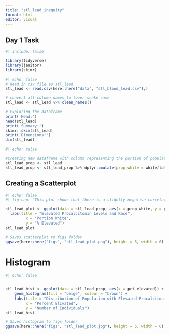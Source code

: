 ```yaml
---
title: "stl_lead_inequity"
format: html
editor: visual
---
```


## Day 1 Task

```r
#| include: false

library(tidyverse)
library(janitor)
library(skimr)
```

```r
#| echo: false
# Read in csv file as stl_lead
stl_lead <- read.csv(here::here("data", "stl_blood_lead.csv"),)

# convert all column names to lower snake case
stl_lead <- stl_lead %>% clean_names()

# Exploring the dataframe
print('Head:')
head(stl_lead)
print('Summary:')
skimr::skim(stl_lead)
print('Dimensions:')
dim(stl_lead)
```

```r
#| echo: false

#Creating new dataframe with column representing the portion of population that is white
stl_lead_prop <- stl_lead
stl_lead_prop <- stl_lead_prop %>% dplyr::mutate(prop_white = white/total_pop)
```

## Creating a Scatterplot

```r
#| echo: false
#| fig-cap: "This plot shows that there is a slightly negative correlation between evelated procalcitonin levels and proportion o fthe population that is white"

stl_lead_plot <- ggplot(data = stl_lead_prop, aes(x = prop_white, y = pct_elevated)) + geom_point(size = 2, alpha = 1/5, colour = "brown") +
  labs(title = "Elevated Procalcitonin Levels and Race",
         x = "Portion White",
         y = "% Elevated")
stl_lead_plot 

# Saves scatterplot to figs folder
ggsave(here::here("figs", "stl_lead_plot.png"), height = 5, width = 6)
```

# Histogram   
```r
#| echo: false


stl_lead_hist <- ggplot(data = stl_lead_prop, aes(x = pct_elevated)) +
    geom_histogram(fill = "beige", colour = "brown") +
    labs(title = "Distribution of Population with Elevated Procalcitonin",
         x = "Percent Elivated",
         y = "Number of Individuals")
stl_lead_hist

# Saves histogram to figs folder
ggsave(here::here("figs", "stl_lead_plot.jpg"), height = 5, width = 6)
```

